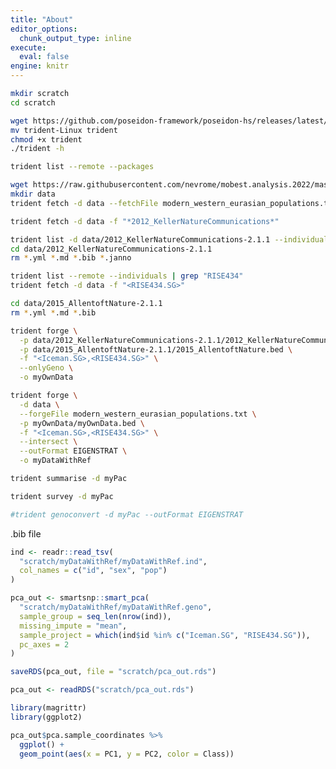 ```yaml
---
title: "About"
editor_options: 
  chunk_output_type: inline
execute: 
  eval: false
engine: knitr
---
```


```bash
mkdir scratch
cd scratch
```

```bash
wget https://github.com/poseidon-framework/poseidon-hs/releases/latest/download/trident-Linux
mv trident-Linux trident
chmod +x trident
./trident -h
```

```bash
trident list --remote --packages
```

```bash
wget https://raw.githubusercontent.com/nevrome/mobest.analysis.2022/master/code/01_data_preparation/modern_western_eurasian_populations.txt
mkdir data
trident fetch -d data --fetchFile modern_western_eurasian_populations.txt
```


```bash
trident fetch -d data -f "*2012_KellerNatureCommunications*"
```

```bash
trident list -d data/2012_KellerNatureCommunications-2.1.1 --individuals
cd data/2012_KellerNatureCommunications-2.1.1
rm *.yml *.md *.bib *.janno
```

```bash
trident list --remote --individuals | grep "RISE434"
trident fetch -d data -f "<RISE434.SG>"
```

```bash
cd data/2015_AllentoftNature-2.1.1
rm *.yml *.md *.bib
```

```bash
trident forge \
  -p data/2012_KellerNatureCommunications-2.1.1/2012_KellerNatureCommunications.bed \
  -p data/2015_AllentoftNature-2.1.1/2015_AllentoftNature.bed \
  -f "<Iceman.SG>,<RISE434.SG>" \
  --onlyGeno \
  -o myOwnData
```

```bash
trident forge \
  -d data \
  --forgeFile modern_western_eurasian_populations.txt \
  -p myOwnData/myOwnData.bed \
  -f "<Iceman.SG>,<RISE434.SG>" \
  --intersect \
  --outFormat EIGENSTRAT \
  -o myDataWithRef
```

```bash
trident summarise -d myPac
```

```bash
trident survey -d myPac
```

```bash
#trident genoconvert -d myPac --outFormat EIGENSTRAT
```

.bib file

```r
ind <- readr::read_tsv(
  "scratch/myDataWithRef/myDataWithRef.ind",
  col_names = c("id", "sex", "pop")
)

pca_out <- smartsnp::smart_pca(
  "scratch/myDataWithRef/myDataWithRef.geno",
  sample_group = seq_len(nrow(ind)),
  missing_impute = "mean",
  sample_project = which(ind$id %in% c("Iceman.SG", "RISE434.SG")),
  pc_axes = 2
)

saveRDS(pca_out, file = "scratch/pca_out.rds")
```

```r
pca_out <- readRDS("scratch/pca_out.rds")

library(magrittr)
library(ggplot2)

pca_out$pca.sample_coordinates %>%
  ggplot() +
  geom_point(aes(x = PC1, y = PC2, color = Class))
```
